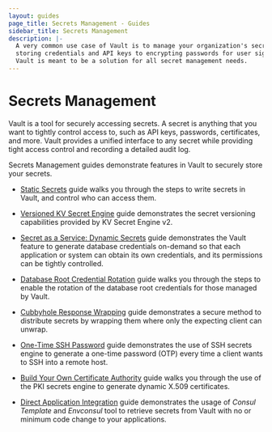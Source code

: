 ```yaml
---
layout: guides
page_title: Secrets Management - Guides
sidebar_title: Secrets Management
description: |-
  A very common use case of Vault is to manage your organization's secrets from
  storing credentials and API keys to encrypting passwords for user signups.
  Vault is meant to be a solution for all secret management needs.
---
```


# Secrets Management

Vault is a tool for securely accessing secrets. A secret is anything that you
want to tightly control access to, such as API keys, passwords, certificates,
and more. Vault provides a unified interface to any secret while providing
tight access control and recording a detailed audit log.

Secrets Management guides demonstrate features in Vault to securely store your
secrets.

- [Static Secrets](/guides/secret-mgmt/static-secrets.html) guide walks you
through the steps to write secrets in Vault, and control who can access them.

- [Versioned KV Secret Engine](/guides/secret-mgmt/versioned-kv.html) guide
demonstrates the secret versioning capabilities provided by KV Secret Engine v2.

- [Secret as a Service: Dynamic Secrets](/guides/secret-mgmt/dynamic-secrets.html)
 guide demonstrates the Vault feature to generate database credentials
 on-demand so that each application or system can obtain its own credentials,
 and its permissions can be tightly controlled.

- [Database Root Credential Rotation](/guides/secret-mgmt/db-root-rotation.html)
guide walks you through the steps to enable the rotation of the database root
credentials for those managed by Vault.

- [Cubbyhole Response Wrapping](/guides/secret-mgmt/cubbyhole.html) guide
demonstrates a secure method to distribute secrets by wrapping them where only
the expecting client can unwrap.

- [One-Time SSH Password](/guides/secret-mgmt/ssh-otp.html) guide demonstrates
the use of SSH secrets engine to generate a one-time password (OTP) every time a
client wants to SSH into a remote host.

- [Build Your Own Certificate Authority](/guides/secret-mgmt/pki-engine.html)
guide walks you through the use of the PKI secrets engine to generate dynamic
X.509 certificates.

- [Direct Application Integration](/guides/secret-mgmt/app-integration.html)
guide demonstrates the usage of _Consul Template_ and _Envconsul_ tool to
retrieve secrets from Vault with no or minimum code change to your applications.
